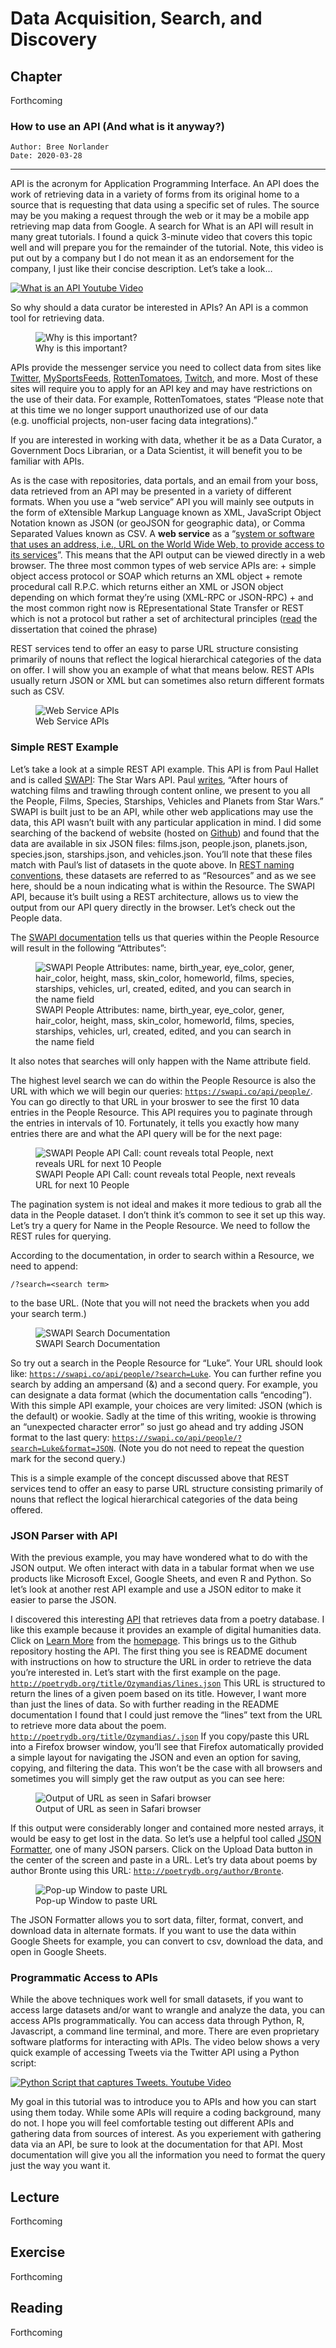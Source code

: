 # Data Acquisition, Search, and Discovery

## Chapter
Forthcoming

### How to use an API (And what is it anyway?)
```
Author: Bree Norlander
Date: 2020-03-28
```
---
API is the acronym for Application Programming Interface. An API does the work of retrieving data in a variety of forms from its original home to a source that is requesting that data using a specific set of rules. The source may be you making a request through the web or it may be a mobile app retrieving map data from Google. A search for What is an API will result in many great tutorials. I found a quick 3-minute video that covers this topic well and will prepare you for the remainder of the tutorial. Note, this video is put out by a company but I do not mean it as an endorsement for the company, I just like their concise description. Let’s take a look...

[![What is an API Youtube Video](Images/YouTubeScreenshot.png)](//youtu.be/s7wmiS2mSXY?t=3 "What is an API?")

So why should a data curator be interested in APIs? An API is a common tool for retrieving data.

![Why is this important?](Images/Whyisthisimportant.png)

APIs provide the messenger service you need to collect data from sites like [Twitter](https://developer.twitter.com/en/docs/api-reference-index), [MySportsFeeds](https://www.mysportsfeeds.com/data-feeds/), [RottenTomatoes](https://developer.fandango.com/rotten_tomatoes), [Twitch](https://dev.twitch.tv/docs/api/), and more. Most of these sites will require you to apply for an API key and may have restrictions on the use of their data. For example, RottenTomatoes, states “Please note that at this time we no longer support unauthorized use of our data (e.g. unofficial projects, non-user facing data integrations).”

If you are interested in working with data, whether it be as a Data Curator, a Government Docs Librarian, or a Data Scientist, it will benefit you to be familiar with APIs.

As is the case with repositories, data portals, and an email from your boss, data retrieved from an API may be presented in a variety of different formats. When you use a "web service" API you will mainly see outputs in the form of eXtensible Markup Language known as XML, JavaScript Object Notation known as JSON (or geoJSON for geographic data), or Comma Separated Values known as CSV. A **web service** as a "[system or software that uses an address, i.e., URL on the World Wide Web, to provide access to its services](https://rapidapi.com/blog/types-of-apis/)". This means that the API output can be viewed directly in a web browser. The three most common types of web service APIs are:
+ simple object access protocol or SOAP which returns an XML object
+ remote procedural call R.P.C. which returns either an XML or JSON object depending on which format they're using (XML-RPC or JSON-RPC)
+ and the most common right now is REpresentational State Transfer or REST which is not a protocol but rather a set of architectural principles ([read](https://www.ics.uci.edu/~fielding/pubs/dissertation/top.htm) the dissertation that coined the phrase)

REST services tend to offer an easy to parse URL structure consisting primarily of nouns that reflect the logical hierarchical categories of the data on offer. I will show you an example of what that means below. REST APIs usually return JSON or XML but can sometimes also return different formats such as CSV.

![Web Service APIs](Images/WebServiceAPIs.png)

### Simple REST Example

Let’s take a look at a simple REST API example. This API is from Paul Hallet and is called [SWAPI](https://swapi/co): The Star Wars API. Paul [writes](https://swapi.co/about), "After hours of watching films and trawling through content online, we present to you all the People, Films, Species, Starships, Vehicles and Planets from Star Wars." SWAPI is built just to be an API, while other web applications may use the data, this API wasn't built with any particular application in mind. I did some searching of the backend of website (hosted on [Github](https://github.com/phalt/swapi/)) and found that the data are available in six JSON files: films.json, people.json, planets.json, species.json, starships.json, and vehicles.json. You'll note that these files match with Paul's list of datasets in the quote above. In [REST naming conventions](https://restfulapi.net/resource-naming/), these datasets are referred to as "Resources" and as we see here, should be a noun indicating what is within the Resource. The SWAPI API, because it's built using a REST architecture, allows us to view the output from our API query directly in the browser. Let’s check out the People data. 

The [SWAPI documentation](https://swapi.co/documentation#people) tells us that queries within the People Resource will result in the following "Attributes":

![SWAPI People Attributes: name, birth_year, eye_color, gener, hair_color, height, mass, skin_color, homeworld, films, species, starships, vehicles, url, created, edited, and you can search in the name field](Images/SWAPI_People.png)

It also notes that searches will only happen with the Name attribute field. 

The highest level search we can do within the People Resource is also the URL with which we will begin our queries: [`https://swapi.co/api/people/`](https://swapi.co/api/people/). You can go directly to that URL in your broswer to see the first 10 data entries in the People Resource. This API requires you to paginate through the entries in intervals of 10. Fortunately, it tells you exactly how many entries there are and what the API query will be for the next page:

![SWAPI People API Call: count reveals total People, next reveals URL for next 10 People](Images/SWAPI_People_API_Call.png)

The pagination system is not ideal and makes it more tedious to grab all the data in the People dataset. I don't think it's common to see it set up this way. Let's try a query for Name in the People Resource. We need to follow the REST rules for querying.

According to the documentation, in order to search within a Resource, we need to append:
```
/?search=<search term>
```
to the base URL. (Note that you will not need the brackets when you add your search term.)

![SWAPI Search Documentation](Images/SWAPI_Search_Doc.png)

So try out a search in the People Resource for "Luke". Your URL should look like: [`https://swapi.co/api/people/?search=Luke`](https://swapi.co/api/people/?search=Luke). You can further refine you search by adding an ampersand (&) and a second query. For example, you can designate a data format (which the documentation calls "encoding"). With this simple API example, your choices are very limited: JSON (which is the default) or wookie. Sadly at the time of this writing, wookie is throwing an "unexpected character error" so just go ahead and try adding JSON format to the last query: [`https://swapi.co/api/people/?search=Luke&format=JSON`](https://swapi.co/api/people/?search=Luke&format=JSON). (Note you do not need to repeat the question mark for the second query.)

This is a simple example of the concept discussed above that REST services tend to offer an easy to parse URL structure consisting primarily of nouns that reflect the logical hierarchical categories of the data being offered.

### JSON Parser with API

With the previous example, you may have wondered what to do with the JSON output. We often interact with data in a tabular format when we use products like Microsoft Excel, Google Sheets, and even R and Python. So let's look at another rest API example and use a JSON editor to make it easier to parse the JSON. 

I discovered this interesting [API](http://poetrydb.org/index.html) that retrieves data from a poetry database. I like this example because it provides an example of digital humanities data. Click on [Learn More](https://github.com/thundercomb/poetrydb/blob/master/README.md) from the [homepage](http://poetrydb.org/index.html). This brings us to the Github repository hosting the API. The first thing you see is README document with instructions on how to structure the URL in order to retrieve the data you’re interested in. Let's start with the first example on the page. [`http://poetrydb.org/title/Ozymandias/lines.json`](http://poetrydb.org/title/Ozymandias/lines.json) This URL is structured to return the lines of a given poem based on its title. However, I want more than just the lines of data. So with further reading in the README documentation I found that I could just remove the “lines” text from the URL to retrieve more data about the poem. [`http://poetrydb.org/title/Ozymandias/.json`](http://poetrydb.org/title/Ozymandias/.json) If you copy/paste this URL into a Firefox browser window, you'll see that Firefox automatically provided a simple layout for navigating the JSON and even an option for saving, copying, and filtering the data. This won’t be the case with all browsers and sometimes you will simply get the raw output as you can see here:

![Output of URL as seen in Safari browser](Images/Poetry_JSON_Safari.png)

If this output were considerably longer and contained more nested arrays, it would be easy to get lost in the data. So let's use a helpful tool called [JSON Formatter](https://jsonformatter.org/), one of many JSON parsers. Click on the Upload Data button in the center of the screen and paste in a URL. Let's try data about poems by author Bronte using this URL: [`http://poetrydb.org/author/Bronte`](http://poetrydb.org/author/Bronte). 

![Pop-up Window to paste URL](Images/JSONFormatter_Load.png)

The JSON Formatter allows you to sort data, filter, format, convert, and download data in alternate formats. If you want to use the data within Google Sheets for example, you can convert to csv, download the data, and open in Google Sheets.

### Programmatic Access to APIs
While the above techniques work well for small datasets, if you want to access large datasets and/or want to wrangle and analyze the data, you can access APIs programmatically. You can access data through Python, R, Javascript, a command line terminal, and more. There are even proprietary software platforms for interacting with APIs. The video below shows a very quick example of accessing Tweets via the Twitter API using a Python script:

[![Python Script that captures Tweets. Youtube Video](Images/YouTubeScreenshot2.png)](//youtu.be/RY7q3MpRN3s "Twitter API with Python")

My goal in this tutorial was to introduce you to APIs and how you can start using them today. While some APIs will require a coding background, many do not. I hope you will feel comfortable testing out different APIs and gathering data from sources of interest. As you experiement with gathering data via an API, be sure to look at the documentation for that API. Most documentation will give you all the information you need to format the query just the way you want it.


## Lecture
Forthcoming

## Exercise
Forthcoming 

## Reading
Forthcoming 